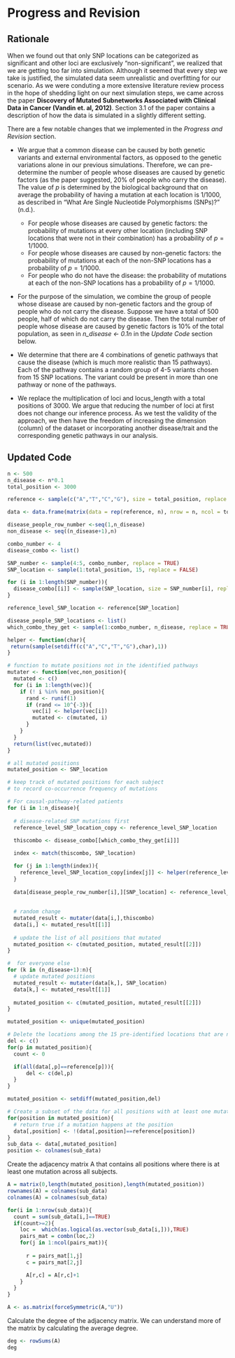# Progress and Revision

## Rationale

When we found out that only SNP locations can be categorized as significant and other loci are exclusively "non-significant", we realized that we are getting too far into simulation. Although it seemed that every step we take is justified, the simulated data seem unrealistic and overfitting for our scenario. As we were conduting a more extensive literature review process in the hope of shedding light on our next simulation steps, we came across the paper **Discovery of Mutated Subnetworks Associated with Clinical Data in Cancer (Vandin et. al, 2012)**. Section 3.1 of the paper contains a description of how the data is simulated in a slightly different setting.

There are a few notable changes that we implemented in the *Progress and Revision* section.

+ We argue that a common disease can be caused by both genetic variants and external environmental factors, as opposed to the genetic variations alone in our previous simulations. Therefore, we can pre-determine the number of people whose diseases are caused by genetic factors (as the paper suggested, 20% of people who carry the disease). The value of $p$ is determined by the biological background that on average the probability of having a mutation at each location is $1/1000$, as described in "What Are Single Nucleotide Polymorphisms (SNPs)?" (n.d.). 
  + For people whose diseases are caused by genetic factors: the probability of mutations at every other location (including SNP locations that were not in their combination) has a probability of $p = 1/1000$.
  + For people whose diseases are caused by non-genetic factors: the probability of mutations at each of the non-SNP locations has a probability of $p = 1/1000$.
  + For people who do not have the disease: the probability of mutations at each of the non-SNP locations has a probability of $p = 1/1000$.

+ For the purpose of the simulation, we combine the group of people whose disease are caused by non-genetic factors and the group of people who do not carry the disease. Suppose we have a total of 500 people, half of which do not carry the disease. Then the total number of people whose disease are caused by genetic factors is 10% of the total population, as seen in *n_disease <- 0.1n* in the *Update Code* section below.

+ We determine that there are 4 combinations of genetic pathways that cause the disease (which is much more realistic than 15 pathways). Each of the pathway contains a random group of 4-5 variants chosen from 15 SNP locations. The variant could be present in more than one pathway or none of the pathways.

+ We replace the multiplication of loci and locus_length with a total positions of 3000. We argue that reducing the number of loci at first does not change our inference process. As we test the validity of the approach, we then have the freedom of increasing the dimension (column) of the dataset or incorporating another disease/trait and the corresponding genetic pathways in our analysis. 

## Updated Code

```r
n <- 500
n_disease <- n*0.1
total_position <- 3000
```

```r
reference <- sample(c("A","T","C","G"), size = total_position, replace = TRUE)

data <- data.frame(matrix(data = rep(reference, n), nrow = n, ncol = total_position,byrow=TRUE))

disease_people_row_number <-seq(1,n_disease)
non_disease <- seq((n_disease+1),n)

combo_number <- 4
disease_combo <- list()

SNP_number <- sample(4:5, combo_number, replace = TRUE)
SNP_location <- sample(1:total_position, 15, replace = FALSE)

for (i in 1:length(SNP_number)){
  disease_combo[[i]] <- sample(SNP_location, size = SNP_number[i], replace = FALSE)
}

reference_level_SNP_location <- reference[SNP_location]

disease_people_SNP_locations <- list()
which_combo_they_get <- sample(1:combo_number, n_disease, replace = TRUE)
```

```r
helper <- function(char){
 return(sample(setdiff(c("A","C","T","G"),char),1))
}

# function to mutate positions not in the identified pathways
mutater <- function(vec,non_position){
  mutated <- c()
  for (i in 1:length(vec)){
    if (! i %in% non_position){
      rand <- runif(1)
      if (rand <= 10^{-3}){
        vec[i] <- helper(vec[i])
        mutated <- c(mutated, i)
      }
    }
  }
  return(list(vec,mutated))
}
```

```r
# all mutated positions
mutated_position <- SNP_location

# keep track of mutated positions for each subject
# to record co-occurrence frequency of mutations

# For causal-pathway-related patients
for (i in 1:n_disease){
  
  # disease-related SNP mutations first
  reference_level_SNP_location_copy <- reference_level_SNP_location
  
  thiscombo <- disease_combo[[which_combo_they_get[i]]]

  index <- match(thiscombo, SNP_location)

  for (j in 1:length(index)){
    reference_level_SNP_location_copy[index[j]] <- helper(reference_level_SNP_location[index[j]])
  }
  
  data[disease_people_row_number[i],][SNP_location] <- reference_level_SNP_location_copy
  
  
  # random change
  mutated_result <- mutater(data[i,],thiscombo)
  data[i,] <- mutated_result[[1]]
  
  # update the list of all positions that mutated
  mutated_position <- c(mutated_position, mutated_result[[2]])
}

#  for everyone else
for (k in (n_disease+1):n){
  # update mutated positions
  mutated_result <- mutater(data[k,], SNP_location)
  data[k,] <- mutated_result[[1]]
  
  mutated_position <- c(mutated_position, mutated_result[[2]])
}

mutated_position <- unique(mutated_position)
```

```r
# Delete the locations among the 15 pre-identified locations that are not selected to be part of a causal pathway
del <- c()
for(p in mutated_position){
  count <- 0

  if(all(data[,p]==reference[p])){
      del <- c(del,p)
  }
}

mutated_position <- setdiff(mutated_position,del)
```

```r
# Create a subset of the data for all positions with at least one mutation
for(position in mutated_position){
  # return true if a mutation happens at the position
  data[,position] <- !(data[,position]==reference[position])
}
sub_data <- data[,mutated_position]
position <- colnames(sub_data)
```

Create the adjacency matrix A that contains all positions where there is at least one mutation across all subjects.

```r
A = matrix(0,length(mutated_position),length(mutated_position))
rownames(A) = colnames(sub_data)
colnames(A) = colnames(sub_data)

for(i in 1:nrow(sub_data)){
  count = sum(sub_data[i,]==TRUE)
  if(count>=2){
    loc =  which(as.logical(as.vector(sub_data[i,])),TRUE)
    pairs_mat = combn(loc,2)
    for(j in 1:ncol(pairs_mat)){
    
      r = pairs_mat[1,j]
      c = pairs_mat[2,j]

      A[r,c] = A[r,c]+1
    }
  }
}

A <- as.matrix(forceSymmetric(A,"U"))
```

Calculate the degree of the adjacency matrix. We can understand more of the matrix by calculating the average degree.

```r
deg <- rowSums(A)
deg
```